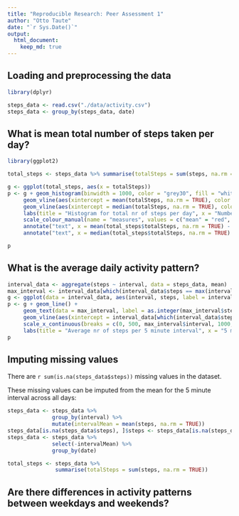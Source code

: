 ```yaml
---
title: "Reproducible Research: Peer Assessment 1"
author: "Otto Taute"
date: "`r Sys.Date()`"
output: 
  html_document:
    keep_md: true
---
```



## Loading and preprocessing the data

```r
library(dplyr)

steps_data <- read.csv("./data/activity.csv")
steps_data <- group_by(steps_data, date)
```


## What is mean total number of steps taken per day?
```r
library(ggplot2)

total_steps <- steps_data %>% summarise(totalSteps = sum(steps, na.rm = TRUE))

g <- ggplot(total_steps, aes(x = totalSteps))
p <- g + geom_histogram(binwidth = 1000, color = "grey30", fill = "white") + 
     geom_vline(aes(xintercept = mean(totalSteps, na.rm = TRUE), color = "mean"), linetype = "dashed") + 
     geom_vline(aes(xintercept = median(totalSteps, na.rm = TRUE), color = "median"), linetype = "dashed") +
     labs(title = "Histogram for total nr of steps per day", x = "Number of steps per day", y = "Count") + 
     scale_colour_manual(name = "measures", values = c("mean" = "red", "median" = "blue"), labels = c("mean", "median")) +
     annotate("text", x = mean(total_steps$totalSteps, na.rm = TRUE) - 1000, y = 10, label = as.integer(mean(total_steps$totalSteps, na.rm = TRUE)), colour = "red") + 
     annotate("text", x = median(total_steps$totalSteps, na.rm = TRUE) + 1100, y = 9.5, label = as.integer(median(total_steps$totalSteps, na.rm = TRUE)), colour = "blue")

p
```

## What is the average daily activity pattern?

```r
interval_data <- aggregate(steps ~ interval, data = steps_data, mean)
max_interval <- interval_data[which(interval_data$steps == max(interval_data$steps)), ]
g <- ggplot(data = interval_data, aes(interval, steps, label = interval))
p <- g + geom_line() + 
     geom_text(data = max_interval, label = as.integer(max_interval$steps), vjust = "inward", hjust = -0.5) +
     geom_vline(aes(xintercept = interval_data[which(interval_data$steps == max(interval_data$steps)), ]$interval), col = "red", linetype = "dashed") + 
     scale_x_continuous(breaks = c(0, 500, max_interval$interval, 1000, 1500, 2000)) + 
     labs(title = "Average nr of steps per 5 minute interval", x = "5 minute interval nr", y = "Average steps")
p
```


## Imputing missing values
There are `r sum(is.na(steps_data$steps))` missing values in the dataset.

These missing values can be imputed from the mean for the 5 minute interval across all days:
```r
steps_data <- steps_data %>% 
              group_by(interval) %>% 
              mutate(intervalMean = mean(steps, na.rm = TRUE))
steps_data[is.na(steps_data$steps), ]$steps <- steps_data[is.na(steps_data$steps), ]$intervalMean
steps_data <- steps_data %>% 
              select(-intervalMean) %>%
              group_by(date)

total_steps <- steps_data %>% 
               summarise(totalSteps = sum(steps, na.rm = TRUE))
```



## Are there differences in activity patterns between weekdays and weekends?
